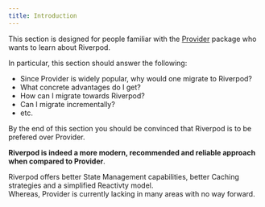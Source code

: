 ```yaml
---
title: Introduction
---
```



This section is designed for people familiar with the [Provider] package who
wants to learn about Riverpod.

In particular, this section should answer the following:
  - Since Provider is widely popular, why would one migrate to Riverpod?
  - What concrete advantages do I get?
  - How can I migrate towards Riverpod?
  - Can I migrate incrementally?
  - etc.

By the end of this section you should be convinced that Riverpod is to be prefered over Provider. 

**Riverpod is indeed a more modern, recommended and reliable approach when compared to Provider**.

Riverpod offers better State Management capabilities, better Caching strategies and a simplified Reactivty model.  
Whereas, Provider is currently lacking in many areas with no way forward.

[provider]: https://pub.dev/packages/provider
